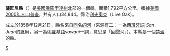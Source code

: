 {{Infobox U.S. County|
 county  = 薩旺尼縣|
 state = 佛羅里達州 |
 en county  = Suwannee County|
 en state = Florida |
 map = Suwannee County Florida.png |
 founded = 1858年12月21日 |
 seat = [[利夫奥克_(佛罗里达州)|利夫奧克]] | 
 area_total_sq_mi =692 |
 area_water_sq_mi =4 |
 area percentage = 0.62% |
 census yr = 2000|
 pop = 34844 |
 density_km2 =20|
 web = www.suwclerk.org/bcc.html|
|}}
'''薩旺尼縣'''（{{lang-en|Suwannee County}}）是[[美國|美國]][[佛羅里達州|佛羅里達州]]北部的一個縣。面積1,792平方公里。根據[[美國2000年人口普查|美國2000年人口普查]]，共有人口34,844。縣治[[利夫奥克_(佛罗里达州)|利夫奧克]]（Live Oak）。

成立於1858年12月21日，縣名來自[[薩旺尼河|同名的河]]（來源有二：一為[[西班牙語|西班牙語]] ''San Juan''的訛用，另一為[[切羅基語|切羅基語]]''sawani''一詞，意思是「回聲河」）。本縣是一個[[禁酒|禁酒]]的縣。

{{薩旺尼縣 (佛羅里達州)}}
{{Florida}}

[[Category:佛羅里達州行政區劃|S]]